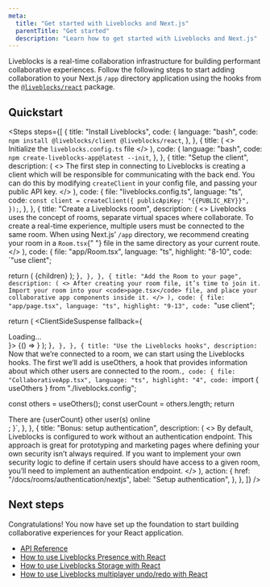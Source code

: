 ```yaml
---
meta:
  title: "Get started with Liveblocks and Next.js"
  parentTitle: "Get started"
  description: "Learn how to get started with Liveblocks and Next.js"
---
```


Liveblocks is a real-time collaboration infrastructure for building performant
collaborative experiences. Follow the following steps to start adding
collaboration to your Next.js `/app` directory application using the hooks from
the [`@liveblocks/react`](/docs/api-reference/liveblocks-react) package.

## Quickstart

<Steps
  steps={[
    {
      title: "Install Liveblocks",
      code: {
        language: "bash",
        code: `npm install @liveblocks/client @liveblocks/react`,
      },
    },
    {
      title: (
        <>
          Initialize the <code>liveblocks.config.ts</code> file
        </>
      ),
      code: {
        language: "bash",
        code: `npm create-liveblocks-app@latest --init`,
      },
    },
    {
      title: "Setup the client",
      description: (
        <>
          The first step in connecting to Liveblocks is creating a client which
          will be responsible for communicating with the back end. You can do
          this by modifying <code>createClient</code> in your config file, and
          passing your public API key.
        </>
      ),
      code: {
        file: "liveblocks.config.ts",
        language: "ts",
        code: `const client = createClient({
  publicApiKey: "{{PUBLIC_KEY}}",
});`,
      },
    },
    {
      title: "Create a Liveblocks room",
      description: (
        <>
          Liveblocks uses the concept of rooms, separate virtual spaces where
          collaborate. To create a real-time experience, multiple users must
          be connected to the same room. When using Next.js’ <code>/app</code>
          directory, we recommend creating your room in a <code>Room.tsx</code>{" "}
          file in the same directory as your current route.
        </>
      ),
      code: {
        file: "app/Room.tsx",
        language: "ts",
        highlight: "8-10",
        code: `"use client";


  return (
    <RoomProvider id="my-room" initialPresence={{}}>
      {children}
    </RoomProvider>
  );
}`,
      },
    },
    {
      title: "Add the Room to your page",
      description: (
        <>
          After creating your room file, it’s time to join it. Import
          your room into your <code>page.tsx</code> file, and place
          your collaborative app components inside it.
        </>
      ),
      code: {
        file: "app/page.tsx",
        language: "ts",
        highlight: "9-13",
        code: `"use client";


  return (
    <Room>
      <ClientSideSuspense fallback={<div>Loading…</div>}>
        {() => <CollaborativeApp />}
      </ClientSideSuspense>
    </Room>
  );
}`,
      },
    },
    {
      title: "Use the Liveblocks hooks",
      description: `Now that we’re connected to a room, we can start using the Liveblocks hooks. The first we’ll add is useOthers, a hook that provides information about which other users are connected to the room.`,
      code: {
        file: "CollaborativeApp.tsx",
        language: "ts",
        highlight: "4",
        code: `import { useOthers } from "./liveblocks.config";
        
  const others = useOthers();
  const userCount = others.length;
  return <div>There are {userCount} other user(s) online</div>;
}`,
      },
    },
    {
      title: "Bonus: setup authentication",
      description: (
        <>
          By default, Liveblocks is configured to work without an authentication
          endpoint. This approach is great for prototyping and marketing pages
          where defining your own security isn’t always required. If you want to
          implement your own security logic to define if certain users should
          have access to a given room, you’ll need to implement an
          authentication endpoint.
        </>
      ),
      action: {
        href: "/docs/rooms/authentication/nextjs",
        label: "Setup authentication",
      },
    },
]} />

## Next steps

Congratulations! You now have set up the foundation to start building
collaborative experiences for your React application.

- [API Reference](/docs/api-reference/liveblocks-react)
- [How to use Liveblocks Presence with React](/docs/guides/how-to-use-liveblocks-presence-with-react)
- [How to use Liveblocks Storage with React](/docs/guides/how-to-use-liveblocks-stroage-with-react)
- [How to use Liveblocks multiplayer undo/redo with React](/docs/guides/how-to-use-liveblocks-multiplayer-undo-redo-with-react)
